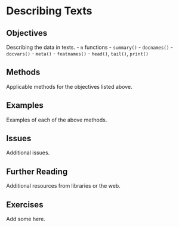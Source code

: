# Describing Texts {#exploring-description}

## Objectives

Describing the data in texts. - `n` functions - `summary()` - `docnames()` - `docvars()` - `meta()` - `featnames()` - `head()`, `tail()`, `print()`

## Methods

Applicable methods for the objectives listed above.

## Examples

Examples of each of the above methods.

## Issues

Additional issues.

## Further Reading

Additional resources from libraries or the web.

## Exercises

Add some here.
